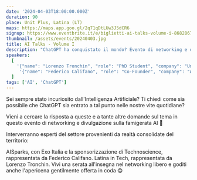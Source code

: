 ```yaml
---
date: '2024-04-03T18:00:00.000Z'
duration: 90
place: Unit Plus, Latina (LT)
maps: https://maps.app.goo.gl/2q71qDtLUw3J5dCR6
signup: https://www.eventbrite.it/e/biglietti-ai-talks-volume-i-868286717947?aff=oddtdtcreator
thumbnail: /assets/events/20240403.jpg
title: AI Talks - Volume I
description: "ChatGPT ha conquistato il mondo? Evento di networking e divulgazione sull'Intelligenza Artificiale gratuito, apericena inclusa!"
speakers:
  [
    '{"name": "Lorenzo Tronchin", "role": "PhD Student", "company": "Università Campus Bio-Medico di Roma", "thumbnail": "/assets/speakers/ltronchin.jpg", "linkedinUrl": "https://www.linkedin.com/in/lorenzotronchin/"}',
     '{"name": "Federico Califano", "role": "Co-Founder", "company": "AI Sparks", "thumbnail": "/assets/speakers/fcalifano.jpg", "linkedinUrl": "https://www.linkedin.com/in/federicocalifano/"}',
  ]
tags: ['AI', 'ChatGPT']
---
```


Sei sempre stato incuriosito dall'Intelligenza Artificiale? Ti chiedi come sia possibile che ChatGPT sia entrato a tal punto nelle nostre vite quotidiane?

Vieni a cercare la risposta a queste e a tante altre domande sul tema in questo evento di networking e divulgazione sulla famigerata AI 🤖

Interverranno esperti del settore provenienti da realtà consolidate del territorio:

AISparks, con Exo Italia e la sponsorizzazione di Technoscience, rappresentata da Federico Califano.
Latina in Tech, rappresentata da Lorenzo Tronchin.
Vivi una serata all'insegna nel networking libero e goditi anche l'apericena gentilmente offerta in coda 😋